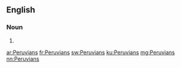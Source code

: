 ==English==

===Noun===
{{head|en|plural}}

# {{plural of|Peruvian|lang=en|nocat=1}}

[[ar:Peruvians]]
[[fr:Peruvians]]
[[sw:Peruvians]]
[[ku:Peruvians]]
[[mg:Peruvians]]
[[nn:Peruvians]]